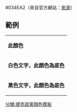 <nowiki>#034EA2</nowiki><noinclude>（來自官方網站：[http://www.ods.cz/zapojte-se/grafika 來源]）

== 範例 ==
{|
|- style="color:{{ {{PAGENAME}} }}"
| '''此顏色'''
|- style="background:{{ {{PAGENAME}} }}; color:white"
| '''白色文字，此顏色為底色'''
|- style="background:{{ {{PAGENAME}} }}; color:black"
| '''黑色文字，此顏色為底色'''
|}
[[分類:捷克政黨顏色模板]]
</noinclude>